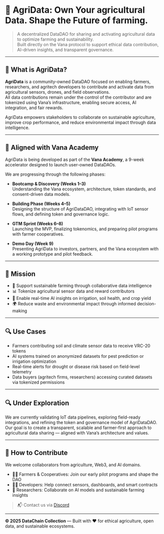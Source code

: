 # 🌾 AgriData: Own Your agricultural Data. Shape the Future of farming.

> A decentralized DataDAO for sharing and activating agricultural data to optimize farming and sustainability.  
> Built directly on the Vana protocol to support ethical data contribution, AI-driven insights, and transparent governance.
---

## 🌱 What is AgriData?

**AgriData** is a community-owned DataDAO focused on enabling farmers, researchers, and agritech developers to contribute and activate data from agricultural sensors, drones, and field observations.  
All data contributions remain under the control of the contributor and are tokenized using Vana’s infrastructure, enabling secure access, AI integration, and fair rewards.

AgriData empowers stakeholders to collaborate on sustainable agriculture, improve crop performance, and reduce environmental impact through data intelligence.

---

## 🚀 Aligned with Vana Academy

AgriData is being developed as part of the **Vana Academy**, a 9-week accelerator designed to launch user-owned DataDAOs.

We are progressing through the following phases:

- **Bootcamp & Discovery (Weeks 1–3)**  
  Understanding the Vana ecosystem, architecture, token standards, and consent-driven data models.

- **Building Phase (Weeks 4–5)**  
  Designing the structure of AgriDataDAO, integrating with IoT sensor flows, and defining token and governance logic.

- **GTM Sprint (Weeks 6–8)**  
  Launching the MVP, finalizing tokenomics, and preparing pilot programs with farmer cooperatives.

- **Demo Day (Week 9)**  
  Presenting AgriData to investors, partners, and the Vana ecosystem with a working prototype and pilot feedback.

---

## 🎯 Mission

- 🌱 Support sustainable farming through collaborative data intelligence
- 📊 Tokenize agricultural sensor data and reward contributors
- 🌾 Enable real-time AI insights on irrigation, soil health, and crop yield
- 🌍 Reduce waste and environmental impact through informed decision-making

---

## 🔍 Use Cases

- Farmers contributing soil and climate sensor data to receive VRC-20 tokens
- AI systems trained on anonymized datasets for pest prediction or irrigation optimization
- Real-time alerts for drought or disease risk based on field-level telemetry
- Data buyers (agritech firms, researchers) accessing curated datasets via tokenized permissions

---

## 🔍 Under Exploration

We are currently validating IoT data pipelines, exploring field-ready integrations, and refining the token and governance model of AgriDataDAO.  
Our goal is to create a transparent, scalable and farmer-first approach to agricultural data sharing — aligned with Vana’s architecture and values.

---

## 🤝 How to Contribute

We welcome collaborators from agriculture, Web3, and AI domains.

- 🧑‍🌾 Farmers & Cooperatives: Join our early pilot programs and shape the DAO
- 🧑‍💻 Developers: Help connect sensors, dashboards, and smart contracts
- 🧠 Researchers: Collaborate on AI models and sustainable farming insights

> 📬 Contact us via [Discord](https://discord.com/channels/1384877094156239039/1384877094747639810)

---

**© 2025 DataChain Collection** — Built with ❤️ for ethical agriculture, open data, and sustainable ecosystems.